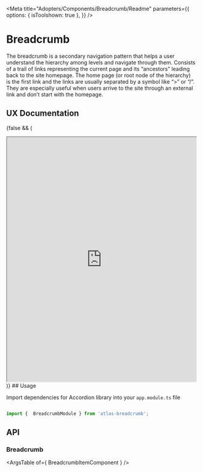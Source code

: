 

<Meta title="Adopters/Components/Breadcrumb/Readme" 
parameters={{
    options: {
      isToolshown: true
    },
  }}
/>

# Breadcrumb

The breadcrumb is a secondary navigation pattern that helps a user understand the hierarchy among levels and navigate through them. Consists of a trail of links representing the current page and its “ancestors” leading back to the site homepage. The home page (or root node of the hierarchy) is the first link and the links are usually separated by a symbol like “>” or “/”.  They are especially useful when users arrive to the site through an external link and don’t start with the homepage. 

## UX Documentation
{false && (
<iframe
    src='https://www.figma.com/embed?embed_host=share&url=https%3A%2F%2Fwww.figma.com%2Ffile%2Fau8rzqARQA7KvwAsolBKdF%2FBreadcrumb---Foundations-0.0.2-Components-Documentation%3Fnode-id%3D13866%253A22999' 
    allowFullScreen="true"
    width='100%'
    height='650px'
    style={{border: 'none'}}
></iframe>
)}
## Usage

Import dependencies for Accordion library into your ```app.module.ts``` file

```ts

import {  BreadcrumbModule } from 'atlas-breadcrumb';

```

## API

### Breadcrumb 

<ArgsTable of={ BreadcrumbItemComponent } />